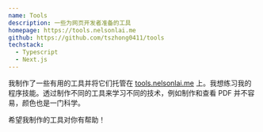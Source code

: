 ```yaml
---
name: Tools
description: 一些为网页开发者准备的工具
homepage: https://tools.nelsonlai.me
github: https://github.com/tszhong0411/tools
techstack:
  - Typescript
  - Next.js
---
```


我制作了一些有用的工具并将它们托管在 [tools.nelsonlai.me](https://tools.nelsonlai.me) 上。我想练习我的程序技能。透过制作不同的工具来学习不同的技术，例如制作和查看 PDF 并不容易，颜色也是一门科学。

希望我制作的工具对你有帮助！

